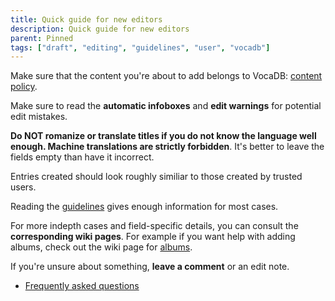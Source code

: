 ---
title: Quick guide for new editors
description: Quick guide for new editors
parent: Pinned
tags: ["draft", "editing", "guidelines", "user", "vocadb"]
---

Make sure that the content you're about to add belongs to VocaDB:  [content policy](/docs/guidelines/content-policy#songs).

Make sure to read the **automatic infoboxes** and **edit warnings** for potential edit mistakes. 

**Do NOT romanize or translate titles if you do not know the language well enough. Machine translations are strictly forbidden**. It's better to leave the fields empty than have it incorrect.

Entries created should look roughly similiar to those created by trusted users.

Reading the [guidelines](https://vocadb.net/Help/guidelines) gives enough information for most cases.

For more indepth cases and field-specific details, you can consult the **corresponding wiki pages**. For example if you want help with adding albums, check out the wiki page for [albums](/docs/albums/album-entry-editing).

If you're unsure about something, **leave a comment** or an edit note.

- [Frequently asked questions](/docs/guidelines/vocadb-editing-faq)